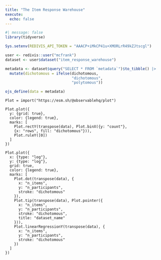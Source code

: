 ```yaml
---
title: "The Item Response Warehouse"
execute:
  echo: false
---
```


```r
#| message: false
library(tidyverse)

Sys.setenv(REDIVIS_API_TOKEN = "AAACP+iMkCP41u+XMORLrR49kZJtscgl")

user <- redivis::user("mcfrank")
dataset <- user$dataset("item_response_warehouse")

metadata <- dataset$query("SELECT * FROM `metadata`")$to_tibble() |>
  mutate(dichotomous = ifelse(dichotomous,
                              "dichotomous",
                              "polytomous"))

ojs_define(data = metadata)

```


```ojs
Plot = import("https://esm.sh/@observablehq/plot") 

Plot.plot({
  y: {grid: true},
  color: {legend: true},
  marks: [
    Plot.rectY(transpose(data), Plot.binX({y: "count"}, 
    {x: "rows", fill: "dichotomous"})),
    Plot.ruleY([0])
  ]
})
```

```ojs
Plot.plot({
  x: {type: "log"},
  y: {type: "log"},
  grid: true,
  color: {legend: true},
  marks: [
    Plot.dot(transpose(data), {
      x: "n_items", 
      y: "n_participants", 
      stroke: "dichotomous"
    }),
    Plot.tip(transpose(data), Plot.pointer({
      x: "n_items",
      y: "n_participants",
      stroke: "dichotomous",
      title: "dataset_name"
    })),
    Plot.linearRegressionY(transpose(data), {
      x: "n_items", 
      y: "n_participants", 
      stroke: "dichotomous"
    })
  ] 
})
```
